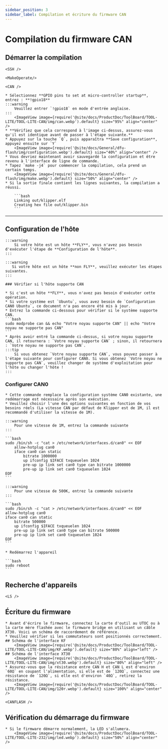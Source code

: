 ```yaml
---
sidebar_position: 3
sidebar_label: Compilation et écriture du firmware CAN
---
```




# Compilation du firmware CAN

## Démarrer la compilation

    <SSH />

    <MakeOperate/>

    <CAN />

    * Sélectionnez **GPIO pins to set at micro-controller startup**, entrez : **!gpio18**
    :::warning
        Veuillez entrer `!gpio18` en mode d'entrée anglaise.
    :::
        <ImageView image={require('@site/docs/ProductDoc/ToolBoard/TOOL-LITE/TOOL-LITE-CAN/img/can.webp').default} size="95%" align="center" />
    * **Vérifiez que cela correspond à l'image ci-dessus, assurez-vous qu'il est identique avant de passer à l'étape suivante.**
    * Appuyez sur la touche `Q`, puis apparaîtra **Save configuration**, appuyez ensuite sur `Y`
        <ImageView image={require('@site/docs/General/dfu-flash/img/configuration.webp').default} size="40%" align="center" />
    * Vous devriez maintenant avoir sauvegardé la configuration et être revenu à l'interface de ligne de commande.
    * Tapez `make -j4` pour commencer la compilation, cela prend un certain temps.
        <ImageView image={require('@site/docs/General/dfu-flash/img/make.webp').default} size="50%" align="center" />
    * Si la sortie finale contient les lignes suivantes, la compilation a réussi.

        ```bash
        Linking out/klipper.elf
        Creating hex file out/klipper.bin
        ```

---

## Configuration de l'hôte
    :::warning
        Si votre hôte est un hôte **FLY**, vous n'avez pas besoin d'exécuter l'étape de **Configuration de l'hôte**.
    :::

    :::warning
       Si votre hôte est un hôte **non FLY**, veuillez exécuter les étapes suivantes.
    :::

    ### Vérifier si l'hôte supporte CAN

    * Si c'est un hôte **FLY**, vous n'avez pas besoin d'exécuter cette opération.
    * Si votre système est `Ubuntu`, vous avez besoin de `Configuration CAN0 Ubuntu`, ce document n'a pas encore été mis à jour.
    * Entrez la commande ci-dessous pour vérifier si le système supporte CAN.
    ```bash
    sudo modprobe can && echo "Votre noyau supporte CAN" || echo "Votre noyau ne supporte pas CAN"
    ```
    * Après avoir entré la commande ci-dessus, si votre noyau supporte CAN, il retournera : `Votre noyau supporte CAN` ; sinon, il retournera : `Votre noyau ne supporte pas CAN`.
    :::tip
        Si vous obtenez `Votre noyau supporte CAN`, vous pouvez passer à l'étape suivante pour configurer CAN0. Si vous obtenez `Votre noyau ne supporte pas CAN`, veuillez changer de système d'exploitation pour l'hôte ou changer l'hôte !
    :::
   
   ### Configurer CAN0

    * Cette commande remplace la configuration système CAN0 existante, une redémarrage est nécessaire après son exécution.
    * Veuillez choisir l'une des options suivantes en fonction de vos besoins réels (La vitesse CAN par défaut de Klipper est de 1M, il est recommandé d'utiliser la vitesse de 1M).

    :::warning
        Pour une vitesse de 1M, entrez la commande suivante
    :::

    ```bash
    sudo /bin/sh -c "cat > /etc/network/interfaces.d/can0" << EOF
        allow-hotplug can0
        iface can0 can static
            bitrate 1000000
            up ifconfig $IFACE txqueuelen 1024
            pre-up ip link set can0 type can bitrate 1000000
            pre-up ip link set can0 txqueuelen 1024
    EOF
    ```

    :::warning
        Pour une vitesse de 500K, entrez la commande suivante
    :::

    ```bash
    sudo /bin/sh -c "cat > /etc/network/interfaces.d/can0" << EOF
    allow-hotplug can0
    iface can0 can static
        bitrate 500000
        up ifconfig $IFACE txqueuelen 1024
        pre-up ip link set can0 type can bitrate 500000
        pre-up ip link set can0 txqueuelen 1024
    EOF
    ```

    * Redémarrez l'appareil

    ```bash
    sudo reboot
    ```

## Recherche d'appareils

    <LS />


## Écriture du firmware
    * Avant d'écrire le firmware, connectez la carte d'outil au UTOC ou à la carte mère flashée avec le firmware bridge en utilisant un câble XT30. Voici un schéma de raccordement de référence.
    * Veuillez vérifier si les commutateurs sont positionnés correctement.
    ## Schéma de l'interface KF
        <ImageView image={require('@site/docs/ProductDoc/ToolBoard/TOOL-LITE/TOOL-LITE-CAN/img/KF.webp').default} size="80%" align="left" />
    ## Schéma de l'interface XT30
        <ImageView image={require('@site/docs/ProductDoc/ToolBoard/TOOL-LITE/TOOL-LITE-CAN/img/xt30.webp').default} size="80%" align="left" />
    * Assurez-vous que la résistance entre CAN H et CAN L est d'environ `60Ω` en coupant l'alimentation, si elle est de `120Ω`, connectez une résistance de `120Ω`, si elle est d'environ `40Ω`, retirez la résistance.
        <ImageView image={require('@site/docs/ProductDoc/ToolBoard/TOOL-LITE/TOOL-LITE-CAN/img/120r.webp').default} size="100%" align="center" />

    <CANFLASH />

## Vérification du démarrage du firmware

    * Si le firmware démarre normalement, la LED s'allumera.
        <ImageView image={require('@site/docs/ProductDoc/ToolBoard/TOOL-LITE/TOOL-LITE-232/img/led.webp').default} size="50%" align="center" />